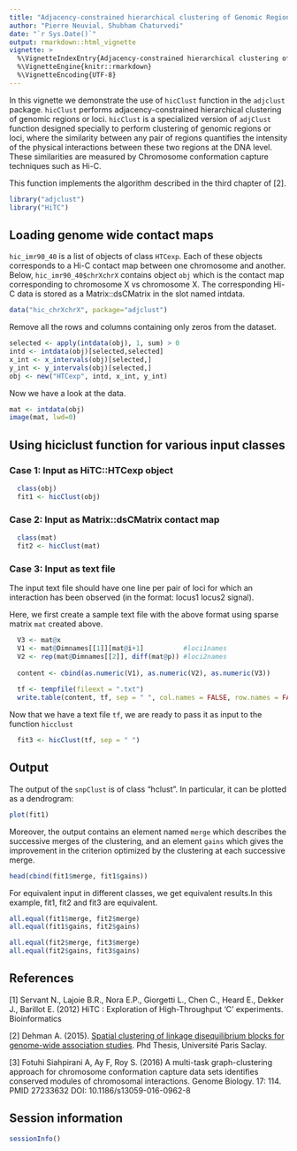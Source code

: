 ```yaml
---
title: "Adjacency-constrained hierarchical clustering of Genomic Regions(loci)"
author: "Pierre Neuvial, Shubham Chaturvedi"
date: "`r Sys.Date()`"
output: rmarkdown::html_vignette
vignette: >
  %\VignetteIndexEntry{Adjacency-constrained hierarchical clustering of Genomic Regions(loci)}
  %\VignetteEngine{knitr::rmarkdown}
  %\VignetteEncoding{UTF-8}
---
```


In this vignette we demonstrate the use of `hicClust` function in the `adjclust` package. `hicClust` performs adjacency-constrained hierarchical clustering of genomic regions or loci. `hicClust` is a specialized version of `adjClust` function designed specially to perform clustering of genomic regions or loci, where the similarity between any pair of regions quantifies the intensity of the physical interactions between these two regions at the DNA level. These similarities are measured by Chromosome conformation capture techniques such as Hi-C.

This function implements the algorithm described in the third chapter of [2].

```r
library("adjclust")
library("HiTC")
```

## Loading genome wide contact maps 

`hic_imr90_40` is a list of objects of class `HTCexp`. Each of these objects corresponds to a Hi-C contact map between one chromosome and another. Below, `hic_imr90_40$chrXchrX` contains object `obj` which is the contact map corresponding to chromosome X vs chromosome X. The corresponding Hi-C data is stored as a Matrix::dsCMatrix in the slot named intdata.

```r
data("hic_chrXchrX", package="adjclust")
```

Remove all the rows and columns containing only zeros from the dataset.

```r
selected <- apply(intdata(obj), 1, sum) > 0
intd <- intdata(obj)[selected,selected]
x_int <- x_intervals(obj)[selected,]
y_int <- y_intervals(obj)[selected,]
obj <- new("HTCexp", intd, x_int, y_int)
```

Now we have a look at the data.

```r
mat <- intdata(obj)
image(mat, lwd=0)
```

## Using hiciclust function for various input classes

###  Case 1: Input as HiTC::HTCexp object

```r
  class(obj)
  fit1 <- hicClust(obj)
```
    
### Case 2: Input as Matrix::dsCMatrix contact map

```r
  class(mat)
  fit2 <- hicClust(mat)
```

### Case 3: Input as text file

The input text file should have one line per pair of loci for which an interaction has been observed (in the format: locus1 <space> locus2 <space> signal).

Here, we first create a sample text file with the above format using sparse matrix `mat` created above. 

```r
  V3 <- mat@x
  V1 <- mat@Dimnames[[1]][mat@i+1]          #loci1names
  V2 <- rep(mat@Dimnames[[2]], diff(mat@p)) #loci2names
  
  content <- cbind(as.numeric(V1), as.numeric(V2), as.numeric(V3))
  
  tf <- tempfile(fileext = ".txt")
  write.table(content, tf, sep = " ", col.names = FALSE, row.names = FALSE)
```

Now that we have a text file `tf`, we are ready to pass it as input to the function `hicclust`

```r
  fit3 <- hicClust(tf, sep = " ")  
```

## Output

The output of the `snpClust` is of class "hclust". In particular, it can be plotted as a dendrogram:

```r
plot(fit1)
```


Moreover, the output contains an element named `merge` which describes the successive merges of the clustering, and an element `gains` which gives the improvement in the criterion optimized by the clustering at each successive merge.

```r
head(cbind(fit1$merge, fit1$gains))
```



For equivalent input in different classes, we get equivalent results.In this example, fit1, fit2 and fit3 are equivalent.

```r
all.equal(fit1$merge, fit2$merge)
all.equal(fit1$gains, fit2$gains)

all.equal(fit2$merge, fit3$merge)
all.equal(fit2$gains, fit3$gains)
```

## References

[1] Servant N., Lajoie B.R., Nora E.P., Giorgetti L., Chen C., Heard E., Dekker J., Barillot E. (2012) HiTC : Exploration of High-Throughput 'C' experiments. Bioinformatics

[2] Dehman A. (2015). [Spatial clustering of linkage disequilibrium blocks for genome-wide association studies](https://tel.archives-ouvertes.fr/tel-01288568/). Phd Thesis, Université Paris Saclay.

[3] Fotuhi Siahpirani A, Ay F, Roy S. (2016) A multi-task graph-clustering approach for chromosome conformation capture data sets identifies conserved modules of chromosomal interactions. Genome Biology. 17: 114. PMID 27233632 DOI: 10.1186/s13059-016-0962-8 

## Session information

```r
sessionInfo()
```
